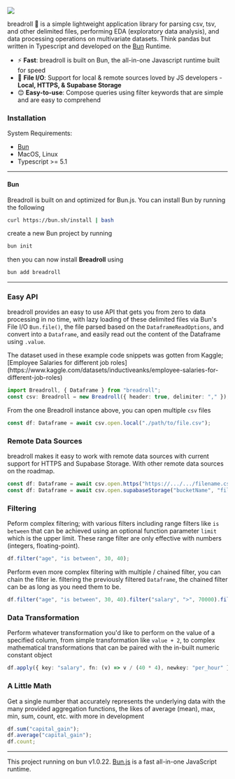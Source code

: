 
![](/png/breadroll_brand.png)

breadroll 🥟 is a simple lightweight application library for parsing csv, tsv, and other delimited files, performing EDA (exploratory data analysis), and data processing operations on multivariate datasets. Think pandas but written in Typescript and developed on the [Bun](https://bun.sh) Runtime.

- ⚡ **Fast**: breadroll is built on Bun, the all-in-one Javascript runtime built for speed
- 📁 **File I/O**: Support for local & remote sources loved by JS developers - **Local, HTTPS, & Supabase Storage**
- 😊 **Easy-to-use**: Compose queries using filter keywords that are simple and are easy to comprehend

### **Installation**

System Requirements:

- [Bun](https://bun.sh)
- MacOS, Linux
- Typescript >= 5.1

---

#### Bun

Breadroll is built on and optimized for Bun.js. You can install Bun by running the following

```bash
curl https://bun.sh/install | bash
```

create a new Bun project by running

```bash
bun init
```

then you can now install **Breadroll** using

```bash
bun add breadroll
```

---

### **Easy API**

breadroll provides an easy to use API that gets you from zero to data processing in no time, with lazy loading of these delimited files via Bun's File I/O `Bun.file()`, the file parsed based on the `DataframeReadOptions`, and convert into a `Dataframe`, and easily read out the content of the Dataframe using `.value`.

<Callout type="info">
  The dataset used in these example code snippets was gotten from Kaggle; [Employee Salaries for different job
  roles](https://www.kaggle.com/datasets/inductiveanks/employee-salaries-for-different-job-roles)
</Callout>

```typescript
import Breadroll, { Dataframe } from "breadroll";
const csv: Breadroll = new Breadroll({ header: true, delimiter: "," });
```

From the one Breadroll instance above, you can open multiple `csv` files

```typescript
const df: Dataframe = await csv.open.local("./path/to/file.csv");
```

### **Remote Data Sources**

breadroll makes it easy to work with remote data sources with current support for HTTPS and Supabase Storage. With other remote data sources on the roadmap.

```typescript
const df: Dataframe = await csv.open.https("https://.../.../filename.csv");
const df: Dataframe = await csv.open.supabaseStorage("bucketName", "filepath");
```

### **Filtering**

Peform complex filtering; with various filters including range filters like `is between` that can be achieved using an optional function parameter `limit` which is the upper limit. These range filter are only effective with numbers (integers, floating-point).

```typescript
df.filter("age", "is between", 30, 40);
```

Perform even more complex filtering with multiple / chained filter, you can chain the filter ie. filtering the previously filtered `Dataframe`, the chained filter can be as long as you need them to be.

```typescript
df.filter("age", "is between", 30, 40).filter("salary", ">", 70000).filter("work_year", "==", 2020);
```

### **Data Transformation**

Perform whatever transformation you'd like to perform on the value of a specified column, from simple transformation like `value + 2`, to complex mathematical transformations that can be paired with the in-built numeric constant object

```typescript
df.apply({ key: "salary", fn: (v) => v / (40 * 4), newkey: "per_hour" });
```

### **A Little Math**

Get a single number that accurately represents the underlying data with the many provided aggregation functions, the likes of average (mean), max, min, sum, count, etc. with more in development

```typescript
df.sum("capital_gain");
df.average("capital_gain");
df.count;
```

---

This project running on bun v1.0.22. [Bun.js](https://bun.sh) is a fast all-in-one JavaScript runtime.
